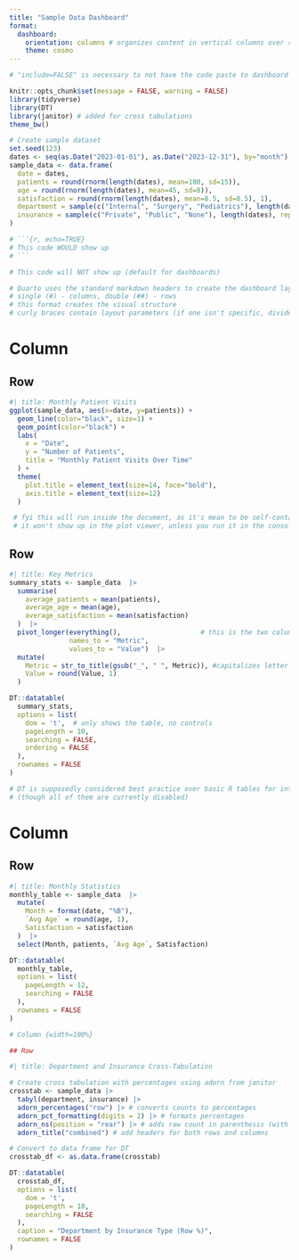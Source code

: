 ```yaml
---
title: "Sample Data Dashboard"
format: 
  dashboard:
    orientation: columns # organizes content in vertical columns over rows
    theme: cosmo
---
```


```r
# "include=FALSE" is necessary to not have the code paste to dashboard

knitr::opts_chunk$set(message = FALSE, warning = FALSE)
library(tidyverse)
library(DT)
library(janitor) # added for cross tabulations
theme_bw()

# Create sample dataset
set.seed(123)
dates <- seq(as.Date("2023-01-01"), as.Date("2023-12-31"), by="month")
sample_data <- data.frame(
  date = dates,
  patients = round(rnorm(length(dates), mean=100, sd=15)),
  age = round(rnorm(length(dates), mean=45, sd=8)),
  satisfaction = round(rnorm(length(dates), mean=8.5, sd=0.5), 1),
  department = sample(c("Internal", "Surgery", "Pediatrics"), length(dates), replace=TRUE),
  insurance = sample(c("Private", "Public", "None"), length(dates), replace=TRUE)
)
```

```r
# ```{r, echo=TRUE}
# This code WOULD show up
# ```
```


```r
# This code will NOT show up (default for dashboards)
```

```r
# Quarto uses the standard markdown headers to create the dashboard layout
# single (#) - columns, double (##) - rows
# this format creates the visual structure
# curly braces contain layout parameters (if one isn't specific, divides equally)

```

# Column {width=60%}

## Row {height=60%}

```r
#| title: Monthly Patient Visits
ggplot(sample_data, aes(x=date, y=patients)) +
  geom_line(color="black", size=1) +
  geom_point(color="black") +
  labs(
    x = "Date",
    y = "Number of Patients",
    title = "Monthly Patient Visits Over Time"
  ) +
  theme(
    plot.title = element_text(size=14, face="bold"),
    axis.title = element_text(size=12)
  )

 # fyi this will run inside the document, as it's mean to be self-contained
 # it won't show up in the plot viewer, unless you run it in the console
```

## Row {height=40%}

```r
#| title: Key Metrics
summary_stats <- sample_data  |> 
  summarise(
    average_patients = mean(patients),
    average_age = mean(age),
    average_satisfaction = mean(satisfaction)
  )  |> 
  pivot_longer(everything(),                    # this is the two column format
               names_to = "Metric", 
               values_to = "Value")  |> 
  mutate(
    Metric = str_to_title(gsub("_", " ", Metric)), #capitalizes letter of each word and replaces underscores with spaces
    Value = round(Value, 1)
  )

DT::datatable(
  summary_stats,
  options = list(
    dom = 't',  # only shows the table, no controls
    pageLength = 10,
    searching = FALSE,
    ordering = FALSE
  ),
  rownames = FALSE
)

# DT is supposedly considered best practice over basic R tables for interactive features 
# (though all of them are currently disabled)
```

# Column {width=40%}

## Row

```r
#| title: Monthly Statistics
monthly_table <- sample_data  |> 
  mutate(
    Month = format(date, "%B"),
    `Avg Age` = round(age, 1),
    Satisfaction = satisfaction
  )  |> 
  select(Month, patients, `Avg Age`, Satisfaction)

DT::datatable(
  monthly_table,
  options = list(
    pageLength = 12,
    searching = FALSE
  ),
  rownames = FALSE
)

# Column {width=100%}

## Row
```


```r
#| title: Department and Insurance Cross-Tabulation

# Create cross tabulation with percentages using adorn from janitor
crosstab <- sample_data |>
  tabyl(department, insurance) |>
  adorn_percentages("row") |> # converts counts to percentages
  adorn_pct_formatting(digits = 2) |> # formats percentages
  adorn_ns(position = "rear") |> # adds raw count in parenthesis (with argument for "after")
  adorn_title("combined") # add headers for both rows and columns

# Convert to data frame for DT
crosstab_df <- as.data.frame(crosstab)

DT::datatable(
  crosstab_df,
  options = list(
    dom = 't',
    pageLength = 10,
    searching = FALSE
  ),
  caption = "Department by Insurance Type (Row %)",
  rownames = FALSE
)
```